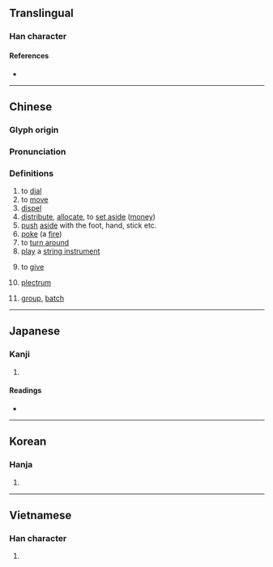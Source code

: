 {{character info/new}}
{{also|拨}}
==Translingual==

===Han character===
{{Han char|rn=64|rad=手|as=12|sn=15|four=52047|canj=QNOE|ids=⿰扌發}}

====References====
* {{Han ref|kx=0455.110|dkj=12727|dj=0804.170|hdz=31964.060|uh=64A5|ud=25765|bh=BCB7|bd=48311}}

----

==Chinese==
{{zh-forms|s=拨}}

===Glyph origin===
{{Han etym}}

===Pronunciation===
{{zh-pron
|m=bō
|c=but6
|mn=poat/poah
|mn_note=poat - literary; poah - vernacular
|w=4peq
|mc=y
|oc=y
|ma=
|cat=v,n,cls
}}

===Definitions===
{{zh-hanzi}}

# to [[dial]]
# to [[move]]
# [[dispel]]
# [[distribute]], [[allocate]], to [[set aside]] ([[money]])
# [[push]] [[aside]] with the foot, hand, stick etc.
# [[poke]] (a [[fire]])
# to [[turn around]]
# [[play]] a [[string instrument]]
# {{lb|zh|Wu}} to [[give]]
# [[plectrum]]
# {{lb|zh|classifier}} [[group]], [[batch]]

----

==Japanese==

===Kanji===
{{ja-kanji|grade=|rs=手12}}

# {{defn|lang=ja|sort=手12}}

====Readings====
* {{ja-readings|goon=[[はち]] (hachi)|kanon=[[はつ]] (hatsu)|kanyoon=[[ばち]] (bachi)|kun=[[はねる]] (haneru), [[おさめる]] (osameru)}}

----

==Korean==

===Hanja===
{{ko-hanja|hangeul=[[발]], [[벌]]|eumhun=}}

# {{defn|lang=ko|sort=手12}}

----

==Vietnamese==

===Han character===
{{vi-hantu|[[phết]], [[bát]], [[phiết]]|rs=手12}}

# {{defn|lang=vi|sort=手12}}
